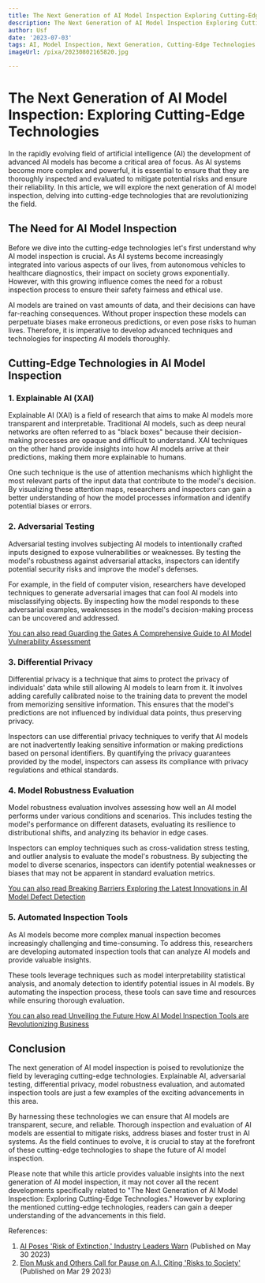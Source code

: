 ```yaml
---
title: The Next Generation of AI Model Inspection Exploring Cutting-Edge Technologies
description: The Next Generation of AI Model Inspection Exploring Cutting-Edge Technologies
author: Usf
date: '2023-07-03'
tags: AI, Model Inspection, Next Generation, Cutting-Edge Technologies
imageUrl: /pixa/20230802165820.jpg

---
```

# The Next Generation of AI Model Inspection: Exploring Cutting-Edge Technologies

In the rapidly evolving field of artificial  intelligence (AI) the development of advanced  AI models has become a critical area of focus. As AI  systems become more complex and powerful, it is essential  to ensure that  they are thoroughly inspected and evaluated to mitigate potential risks and ensure  their reliability. In this article, we will explore the next generation of AI model inspection,  delving into cutting-edge technologies that are revolutionizing the field.

## The  Need for  AI Model Inspection

Before  we dive into the cutting-edge technologies let's first  understand why AI model inspection is crucial. As AI systems become increasingly integrated  into various aspects of our lives, from autonomous vehicles to healthcare diagnostics, their impact on society grows exponentially. However, with this growing influence  comes the need for a robust  inspection process to ensure  their safety fairness and ethical use.

AI models are trained  on vast  amounts of data,  and their decisions can have far-reaching consequences. Without proper inspection these models can perpetuate biases make erroneous predictions,  or even pose  risks to human lives. Therefore, it is imperative to develop advanced techniques and technologies for  inspecting AI models thoroughly.

## Cutting-Edge Technologies in AI Model Inspection

###  1. Explainable AI (XAI)

Explainable AI (XAI) is a field of research that aims  to make AI models  more transparent and interpretable. Traditional AI models,  such as deep  neural  networks are often referred to as "black  boxes" because their decision-making processes are opaque and difficult to understand.  XAI techniques on the other hand provide insights into how AI models arrive at their  predictions, making  them more explainable to humans.

One such technique is  the use of attention mechanisms which highlight the most relevant parts of the  input data that contribute to the model's decision. By visualizing these attention maps,  researchers and inspectors can gain a better understanding of how the model processes information and  identify potential  biases or errors.

### 2. Adversarial Testing

Adversarial testing involves subjecting AI models to intentionally crafted inputs  designed to expose vulnerabilities or weaknesses. By testing the model's robustness against adversarial attacks, inspectors can identify potential security risks and improve the model's defenses.

For example, in the field of computer vision, researchers have developed techniques  to generate adversarial images that can fool AI models into misclassifying objects. By  inspecting how the model responds to these adversarial examples, weaknesses in the model's decision-making process can be uncovered and addressed.

[You can also read Guarding the Gates A Comprehensive Guide to AI Model Vulnerability Assessment](Guarding%20the%20Gates%20A%20Comprehensive%20Guide%20to%20AI%20Model%20Vulnerability%20Assessment)


### 3. Differential Privacy

Differential privacy is  a technique that aims to protect the privacy of individuals' data while still allowing AI models to learn from  it. It involves adding carefully calibrated noise to the training data to prevent the model from memorizing sensitive information. This ensures that the model's predictions are not  influenced by individual data points, thus preserving privacy.

Inspectors can use differential privacy techniques to  verify that AI models are not inadvertently  leaking sensitive information or making predictions based on  personal identifiers. By quantifying the privacy guarantees provided  by the  model, inspectors can assess its compliance with privacy regulations and ethical standards.

### 4. Model Robustness Evaluation

Model robustness evaluation involves assessing how well an AI  model performs under various conditions and scenarios. This includes testing the model's  performance on different datasets,  evaluating  its resilience to distributional shifts, and analyzing its  behavior in edge cases.

Inspectors  can employ  techniques  such as cross-validation stress testing, and outlier analysis to evaluate the  model's robustness.  By subjecting the  model to diverse  scenarios, inspectors can identify potential weaknesses or biases that may not be apparent in standard evaluation metrics.

[You can also read Breaking Barriers Exploring the Latest Innovations in AI Model  Defect Detection](Breaking%20Barriers%20Exploring%20the%20Latest%20Innovations%20in%20AI%20Model%20Defect%20Detection)


### 5. Automated Inspection Tools

As AI models become more complex manual inspection becomes  increasingly challenging and time-consuming. To address this,  researchers are developing automated inspection tools that can analyze AI models and  provide valuable insights.

These tools leverage techniques such as model interpretability  statistical analysis, and anomaly  detection to identify potential issues in AI models. By  automating the inspection process, these tools can save  time and resources while ensuring thorough evaluation.

[You can also read Unveiling the Future How AI Model Inspection  Tools are Revolutionizing Business](Unveiling%20the%20Future%20How%20AI%20Model%20Inspection%20Tools%20are%20Revolutionizing%20Business)


##  Conclusion

The next generation of AI model inspection is poised  to revolutionize the field by leveraging cutting-edge technologies. Explainable AI, adversarial testing, differential privacy, model robustness evaluation, and automated inspection tools are just a  few examples  of the exciting advancements in this area.

By harnessing these technologies  we can ensure that AI models are transparent, secure, and reliable.  Thorough inspection and evaluation of AI models are essential to mitigate risks, address biases  and foster  trust in AI systems. As the field continues to evolve, it is crucial to stay at the  forefront of these cutting-edge technologies to shape the future of AI model inspection.

Please  note that while this article provides valuable insights into the next generation of AI model  inspection, it may not cover  all the recent developments specifically related to "The Next Generation of AI Model Inspection: Exploring  Cutting-Edge Technologies." However by exploring the mentioned cutting-edge  technologies, readers can gain a deeper understanding of the advancements in this field.

References:
1. [AI Poses  'Risk  of  Extinction,'  Industry Leaders Warn](https://www.nytimes.com/2023/05/30/technology/ai-threat-warning.html)  (Published on May 30 2023)
2. [Elon Musk and Others Call for Pause on A.I. Citing 'Risks  to Society'](https://www.nytimes.com/2023/03/29/technology/ai-artificial-intelligence-musk-risks.html) (Published on Mar 29 2023)